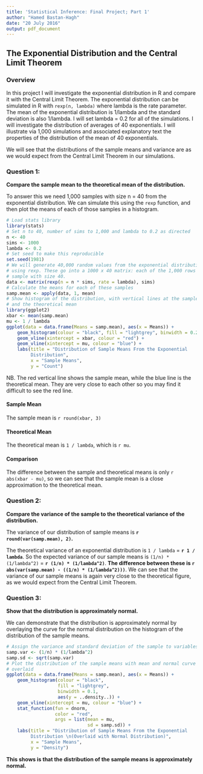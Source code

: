 ```yaml
---
title: 'Statistical Inference: Final Project; Part 1'
author: "Hamed Bastan-Hagh"
date: "20 July 2016"
output: pdf_document
---
```


## The Exponential Distribution and the Central Limit Theorem

### Overview
In this project I will investigate the exponential distribution in R and 
compare it with the Central Limit Theorem. The exponential distribution can be 
simulated in R with `rexp(n, lambda)` where lambda is the rate parameter. The 
mean of the exponential distribution is 1/lambda and the standard deviation is 
also 1/lambda. I will set lambda = 0.2 for all of the simulations. I will 
investigate the distribution of averages of 40 exponentials. I will illustrate 
via 1,000 simulations and associated explanatory text the properties of the 
distribution of the mean of 40 exponentials.

We will see that the distributions of the sample means and variance are as we 
would expect from the Central Limit Theorem in our simulations.

### Question 1:  
**Compare the sample mean to the theoretical mean of the distribution.**

To answer this we need 1,000 samples with size n = 40 from the exponential 
distribution. We can simulate this using the `rexp` function, and then plot the 
means of each of those samples in a histogram.

``` r
# Load stats library
library(stats)
# Set n to 40, number of sims to 1,000 and lambda to 0.2 as directed
n <- 40
sims <- 1000
lambda <- 0.2
# Set seed to make this reproducible
set.seed(1981)
# We will generate 40,000 random values from the exponential distribution 
# using rexp. These go into a 1000 x 40 matrix: each of the 1,000 rows is one 
# sample with size 40.
data <- matrix(rexp(n = n * sims, rate = lambda), sims)
# Calculate the means for each of these samples
samp.mean <- apply(data, 1, mean)
# Show histogram of the distribution, with vertical lines at the sample mean
# and the theoretical mean
library(ggplot2)
xbar <- mean(samp.mean)
mu <- 1 / lambda
ggplot(data = data.frame(Means = samp.mean), aes(x = Means)) +
    geom_histogram(colour = "black", fill = "lightgrey", binwidth = 0.2) +
    geom_vline(xintercept = xbar, colour = "red") +
    geom_vline(xintercept = mu, colour = "blue") +
    labs(title = "Distribution of Sample Means From the Exponential 
         Distribution",
         x = "Sample Means",
         y = "Count")
```

NB. The red vertical line shows the sample mean, while the blue line is the 
theoretical mean. They are very close to each other so you may find it 
difficult to see the red line.

#### Sample Mean
The sample mean is `r round(xbar, 3)`

#### Theoretical Mean
The theoretical mean is `1 / lambda`, which is `r mu`.

#### Comparison
The difference between the sample and theoretical means is only 
`r abs(xbar - mu)`, so we can see that the sample mean is a close approximation 
to the theoretical mean.

### Question 2: 
**Compare the variance of the sample to the theoretical variance of the 
distribution.**

The variance of our distribution of sample means is 
**`r round(var(samp.mean), 2)`.**

The theoretical variance of an exponential distribution is `1 / lambda` = 
**`r 1 / lambda`**. So the expected variance of our sample means is 
`(1/n) * (1/lambda^2)` = **`r (1/n) * (1/lambda^2)`**. **The difference between 
these is `r abs(var(samp.mean) - ((1/n) * (1/lambda^2)))`**. We can see that 
the variance of our sample means is again very close to the theoretical figure, 
as we would expect from the Central Limit Theorem.

### Question 3:
**Show that the distribution is approximately normal.**

We can demonstrate that the distribution is approximately normal by overlaying 
the curve for the normal distribution on the histogram of the distribution of 
the sample means.

``` r
# Assign the variance and standard deviation of the sample to variables
samp.var <- (1/n) * (1/lambda^2)
samp.sd <- sqrt(samp.var)
# Plot the distribution of the sample means with mean and normal curve 
# overlaid
ggplot(data = data.frame(Means = samp.mean), aes(x = Means)) +
    geom_histogram(colour = "black", 
                   fill = "lightgrey", 
                   binwidth = 0.1,
                   aes(y = ..density..)) +
    geom_vline(xintercept = mu, colour = "blue") +
    stat_function(fun = dnorm, 
                  color = "red",
                  args = list(mean = mu,
                              sd = samp.sd)) +
    labs(title = "Distribution of Sample Means From the Exponential 
         Distribution \n(Overlaid with Normal Distribution)",
         x = "Sample Means",
         y = "Density")
```

**This shows is that the distribution of the sample means is approximately 
normal.**